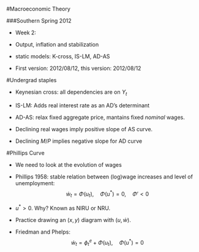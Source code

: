 #Macroeconomic Theory

###Southern Spring 2012 

- Week 2: 

- Output, inflation and stabilization

- static models: K-cross, IS-LM, AD-AS

- First version: 2012/08/12, this version: 2012/08/12


#Undergrad staples

- Keynesian cross: all dependencies are on $Y_t$

- IS-LM: Adds real interest rate as an AD's determinant

- AD-AS: relax fixed aggregate price, mantains fixed *nominal* wages.

- Declining real wages imply positive slope of AS curve. 

- Declining $M/P$ implies negative slope for AD curve


#Phillips Curve

- We need to look at the evolution of wages

- Phillips 1958: stable relation between (log)wage increases and level of unemployment:
   $$
   \dot{w}_t = \Phi(u_t), \quad \Phi(u^{*}) = 0, \quad \Phi' < 0
   $$
   
- $u^{*} > 0$. Why? Known as NIRU or NRU. 

- Practice drawing an $(x,y)$ diagram with $(u, \dot{w})$.

- Friedman and Phelps:
   $$
   \dot{w}_t = \phi_{t}^{e} +  \Phi(u_t), \quad \Phi(u^{*}) = 0
   $$

